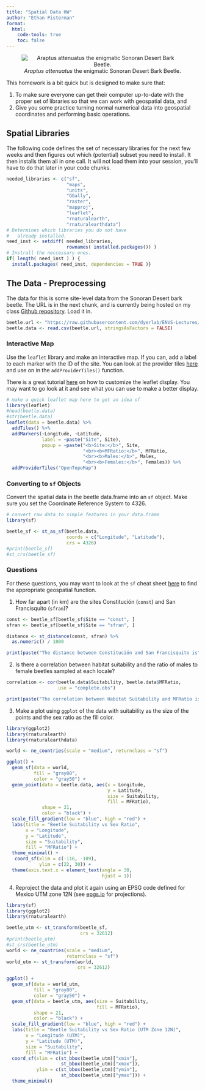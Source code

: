 ```yaml
---
title: "Spatial Data HW"
author: "Ethan Pisterman"
format: 
  html:
    code-tools: true
    toc: false
---
```


<center>

![*Araptus attenuatus* the enigmatic Sonoran Desert Bark Beetle.](https://live.staticflickr.com/65535/50441339417_74e04216fa_w_d.jpg)

</center>

This homework is a bit quick but is designed to make sure that:

1.  To make sure everyone can get their computer up-to-date with the proper set of libraries so that we can work with geospatial data, and
2.  Give you some practice turning normal numerical data into geospatial coordinates and performing basic operations.

## Spatial Libraries

The following code defines the set of necessary libraries for the next few weeks and then figures out which (potential) subset you need to install. It then installs them all in one call. It will not load them into your session, you'll have to do that later in your code chunks.

```r
needed_libraries <- c("sf",
                      "maps",
                      "units",
                      "GGally",
                      "raster",
                      "mapproj",
                      "leaflet",
                      "rnaturalearth",
                      "rnaturalearthdata")
# Determines which libraries you do not have
#   already installed.
need_inst <- setdiff( needed_libraries, 
                      rownames( installed.packages()) )
# Instrall the neccessary ones.
if( length( need_inst ) ) {
  install.packages( need_inst, dependencies = TRUE )}
```

## The Data - Preprocessing

The data for this is some site-level data from the Sonoran Desert bark beetle. The URL is in the next chunk, and is currently being hosted on my class [Github repository](https://github.com/dyerlab/ENVS-Lectures). Load it in.

```r
beetle.url <- "https://raw.githubusercontent.com/dyerlab/ENVS-Lectures/master/data/Araptus_Disperal_Bias.csv"
beetle.data <- read.csv(beetle.url, stringsAsFactors = FALSE)
```

### Interactive Map

Use the `leaflet` library and make an interactive map. If you can, add a label to each marker with the ID of the site. You can look at the provider tiles [here](https://leaflet-extras.github.io/leaflet-providers/preview/) and use on in the `addProviderTiles()` function.

There is a great tutorial [here](https://rstudio.github.io/leaflet/map_widget.html) on how to customize the leaflet display. You may want to go look at it and see what you can use to make a better display.

```r
# make a quick leaflet map here to get an idea of
library(leaflet)
#head(beetle.data)
#str(beetle.data)
leaflet(data = beetle.data) %>%
  addTiles() %>% 
  addMarkers(~Longitude, ~Latitude,
             label = ~paste("Site", Site),
             popup = ~paste("<b>Site:</b>", Site, 
                            "<br><b>MFRatio:</b>", MFRatio, 
                            "<br><b>Males:</b>", Males, 
                            "<br><b>Females:</b>", Females)) %>%
  addProviderTiles("OpenTopoMap")
```

### Converting to `sf` Objects

Convert the spatial data in the beetle data.frame into an `sf` object. Make sure you set the Coordinate Reference System to $4326$.

```r
# convert raw data to simple features in your data.frame
library(sf)

beetle_sf <- st_as_sf(beetle.data, 
                      coords = c("Longitude", "Latitude"),
                      crs = 4326)
#print(beetle_sf)
#st_crs(beetle_sf)
```

### Questions

For these questions, you may want to look at the `sf` cheat sheet [here](https://github.com/rstudio/cheatsheets/raw/main/sf.pdf) to find the appropriate geospatial function.

1.  How far apart (in km) are the sites Constitución (`const`) and San Francisquito (`sfran`)?

```r
const <- beetle_sf[beetle_sf$Site == "const", ]
sfran <- beetle_sf[beetle_sf$Site == "sfran", ]

distance <- st_distance(const, sfran) %>%
  as.numeric() / 1000

print(paste("The distance between Constitución and San Francisquito is", distance, "km"))
```

2.  Is there a correlation between habitat suitability and the ratio of males to female beetles sampled at each locale?
```r
correlation <- cor(beetle.data$Suitability, beetle.data$MFRatio,
                   use = "complete.obs")

print(paste("The correlation between Habitat Suitability and MFRatio is:", round(correlation, 3), "indicating a negative correlation."))
```

3.  Make a plot using `ggplot` of the data with suitability as the size of the points and the sex ratio as the fill color.
```r
library(ggplot2)
library(rnaturalearth)
library(rnaturalearthdata)

world <- ne_countries(scale = "medium", returnclass = "sf")

ggplot() +
  geom_sf(data = world,
          fill = "gray80",
          color = "gray50") +
  geom_point(data = beetle.data, aes(x = Longitude,
                                     y = Latitude,
                                     size = Suitability,
                                     fill = MFRatio),
             shape = 21,
             color = "black") +
  scale_fill_gradient(low = "blue", high = "red") +
  labs(title = "Beetle Suitability vs Sex Ratio", 
       x = "Longitude", 
       y = "Latitude", 
       size = "Suitability", 
       fill = "MFRatio") +
  theme_minimal() +
   coord_sf(xlim = c(-116, -109),
            ylim = c(22, 30)) +
  theme(axis.text.x = element_text(angle = 30,
                                   hjust = 1))
```

4.  Reproject the data and plot it again using an EPSG code defined for Mexico UTM zone 12N (see [epgs.io](https://epsg.io) for projections).

```r
library(sf)
library(ggplot2)
library(rnaturalearth)

beetle_utm <- st_transform(beetle_sf,
                           crs = 32612)
#print(beetle_utm)
#st_crs(beetle_utm)
world <- ne_countries(scale = "medium",
                      returnclass = "sf")
world_utm <- st_transform(world,
                          crs = 32612)

ggplot() +
  geom_sf(data = world_utm,
          fill = "gray80",
          color = "gray50") +  
  geom_sf(data = beetle_utm, aes(size = Suitability,
                                 fill = MFRatio),
          shape = 21,
          color = "black") +
  scale_fill_gradient(low = "blue", high = "red") +
  labs(title = "Beetle Suitability vs Sex Ratio (UTM Zone 12N)", 
       x = "Longitude (UTM)", 
       y = "Latitude (UTM)", 
       size = "Suitability", 
       fill = "MFRatio") +
  coord_sf(xlim = c(st_bbox(beetle_utm)["xmin"],
                    st_bbox(beetle_utm)["xmax"]),
           ylim = c(st_bbox(beetle_utm)["ymin"],
                    st_bbox(beetle_utm)["ymax"])) +
  theme_minimal() 
```

